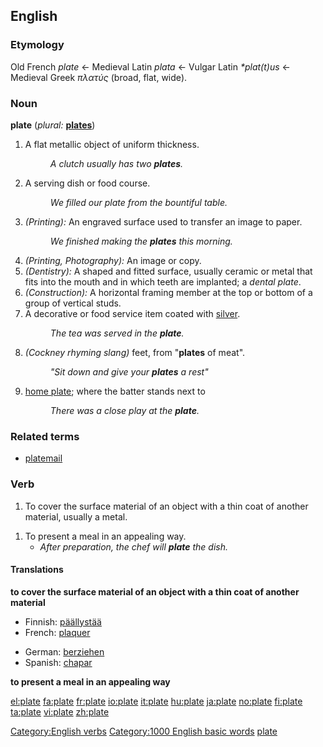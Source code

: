 ==English==

===Etymology===
Old French ''plate'' ← Medieval Latin ''plata'' ← Vulgar Latin ''*plat(t)us'' ← Medieval Greek ''πλατύς'' (broad, flat, wide).

===Noun===
'''plate'''  (''plural:'' '''[[plates]]''')
# A flat metallic object of uniform thickness.
#: ''A clutch usually has two '''plates'''.''
# A serving dish or food course.
#: ''We filled our plate from the bountiful table.''
# ''(Printing):'' An engraved surface used to transfer an image to paper.
#: ''We finished making the '''plates''' this morning.''
# ''(Printing, Photography):'' An image or copy.
# ''(Dentistry):'' A shaped and fitted surface, usually ceramic or metal that fits into the mouth and in which teeth are implanted; a ''dental plate''.
# ''(Construction):'' A horizontal framing member at the top or bottom of a group of vertical studs.
# A decorative or food service item coated with [[silver]].
#: ''The tea was served in the '''plate'''.''
# ''(Cockney rhyming slang)'' feet, from "'''plates''' of meat".
#: ''"Sit down and give your '''plates''' a rest"''
# {{baseball}} [[home plate]]; where the batter stands next to
#: ''There was a close play at the '''plate'''.''



===Related terms===
* [[platemail]]

===Verb===
[[Category:English verbs]]
{{en-infl-reg-other-e|plat|e}}
# To cover the surface material of an object with a thin coat of another material, usually a metal.
<!--#: ''The jewelery has a thin '''plate''' of gold.''-->
# To present a meal in an appealing way.
#*''After preparation, the chef will '''plate''' the dish.''

==== Translations ====
'''to cover the surface material of an object with a thin coat of another material'''
{{top}}
*Finnish: [[päällystää]]
*French: [[plaquer]]
{{mid}}
*German: [[ueberziehen|berziehen]]
*Spanish: [[chapar]]
{{bottom}}

'''to present a meal in an appealing way'''

[[Category:1000 English basic words]]
[[Category:Baseball|plate]]

[[el:plate]]
[[fa:plate]]
[[fr:plate]]
[[io:plate]]
[[it:plate]]
[[hu:plate]]
[[ja:plate]]
[[no:plate]]
[[fi:plate]]
[[ta:plate]]
[[vi:plate]]
[[zh:plate]]